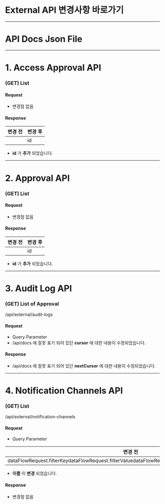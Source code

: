 # External API 변경사항 바로가기
---

# API Docs Json File
---

# 1. Access Approval API
### (GET) List
#### Request
* 변경점 없음

#### Response
| 변경 전 | 변경 후 |
| ---- | ---- |
|      | id   |

* **id**  가  **추가** 되었습니다.

---

# 2. Approval API
### (GET) List
#### Request
* 변경점 없음

#### Response
| 변경 전 | 변경 후 |
| ---- | ---- |
|      | id   |

* **id**  가  **추가** 되었습니다.

---

# 3. Audit Log API
### (GET) List of Approval
/api/external/audit-logs

#### Request
* Query Parameter
* /api/docs 에 잘못 표기 되어 있던  **cursor**  에 대한 내용이 수정되었습니다.

#### Response
* /api/docs 에 잘못 표기 되어 있던  **nextCursor**  에 대한 내용이 수정되었습니다.

---

# 4. Notification Channels API
### (GET) List
/api/external/notification-channels

#### Request
* Query Parameter

| 변경 전                                                                                                | 변경 후                                |
| --------------------------------------------------------------------------------------------------- | ----------------------------------- |
| dataFlowRequest.filterKeydataFlowRequest.filterValuedataFlowRequest.sortKeydataFlowRequest.sortType | filterKeyfilterValuesortKeysortType |

* **이름** 이  **변경** 되었습니다.

#### Response
* 변경점 없음
